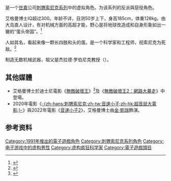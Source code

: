 {{NoteTA
| G1 = Games
| 1=zh-hans:艾格曼博士; zh-tw:蛋頭博士;
| 2=zh-hans:金; zh-tw:金; zh-hk:占;
| 3=zh-hans:凯瑞; zh-tw:凱瑞; zh-hk:基利;
}}
{{Infobox character
|color=#c60000
|width=
|name=艾格曼博士
|image=[[檔案:Eggman_robotnik.png|245px]]
|caption=Sonic & Sega All-Stars Racing的形象
|series=[[音速小子系列|音速小子系列]]
|first=《[[刺猬索尼克_(1991年游戏)|刺猬索尼克]]》（1991）
|creator=[[大島直人|大島直人]]
|voice={{ubl
|'''日语：'''
|'''遊戲'''<br />[[佐藤正治|佐藤正治]] {{small|(1993年)}}<br />[[大塚周夫|大塚周夫]] {{small|(1998年–2015年)}}<br />中村浩太郎 {{small|(2016年至今)}}<br>'''卡通'''<br />[[橋本晃一|橋本晃一]] {{small| (刺蝟索尼克歷險記 和 動畫)}}<br>'''動畫'''<br />[[瀧口順平|瀧口順平]] {{small|(OVA)}}<br />[[大塚周夫|大塚周夫]] {{small|(音速小子X)}}<br />[[山寺宏一|山寺宏一]] {{small|[[音速小子_(電影)|(動畫電影)]]}}
|'''英语：'''
|'''遊戲'''<br />Deem Bristow {{small|(1998年－2004年)}}<ref>http://www.behindthevoiceactors.com/video-games/Sonic-Adventure/</ref><br />Mike Pollock {{small|(2005年至今)}}<ref>http://www.behindthevoiceactors.com/video-games/Sonic-Rush/</ref><ref>http://www.behindthevoiceactors.com/video-games/Sonic-Rush-Adventure/</ref><br />'''卡通'''<br />Long John Baldry {{small|([[刺猬索尼克歷險記|刺猬索尼克歷險記]])}}<br />Jim Cummings {{small|([[音速小子_(動畫)|動畫]] 和 [[刺猬索尼克历险记|刺猬索尼克历险记]] 試播集數)}}<br />Garry Chalk {{small|(Sonic Underground)}}<br />Mike Pollock {{small|([[Sonic_Boom_(動畫)|Sonic Boom]])}}<br />'''動畫'''<br />Edwin Neal {{small|([[OVA|OVA]])}}<br />Mike Pollock {{small|([[音速小子X|音速小子X]])}}
}}
|liveactor=[[金·凱瑞|金·凱瑞]] {{small|[[音速小子_(電影)|(動畫電影)]]}}
}}
{{多個問題|
{{expand|time=2017-03-13}}
{{Notability Unreferenced|time=2017-03-13}}
}}

{{vgname2|艾格曼博士|ja=ドクター・エッグマン|en=Doctor Ivo "Eggman" Robotnik|cn=艾格曼博士 |tw=蛋頭博士}}是一个[[世嘉|世嘉]]公司[[刺猬索尼克系列|刺猬索尼克系列]]中的虚拟角色。为该系列的反派與惡役角色。


艾格曼博士IQ超过300。年龄不详，目测50岁上下，身高185cm，体重128kg。由大岛直人设计，有对机械方面的高超才能，野心是将地球改造成和自身形象如出一辙的“蛋头帝国”。<ref>{{cite news|language =zh-tw|url =http://www.newhua.com/2014/0723/269714.shtml|title =秃瓢就这么自信 游戏中十大光头角色盘点|publisher =牛华网|date =2014-07-23|access-date =2017-03-12|archive-url =https://web.archive.org/web/20170312200121/http://www.newhua.com/2014/0723/269714.shtml|archive-date =2017-03-12|dead-url =yes}}</ref>

人如其名，看起来像一颗长四肢和头的蛋。是一个科学家和工程师，视索尼克为死敌。<ref>{{cite news|language =zh-tw|url =http://zhai.pcgames.com.cn/418/4183990.html|title =不要招惹他们 盘点游戏中十大祸害人类的科学家 _宅人宅语|publisher =太平洋游戏网|date =2014-08-07|access-date =2017-03-12|archive-url =https://web.archive.org/web/20150712030411/http://zhai.pcgames.com.cn/418/4183990.html|archive-date =2015-07-12|dead-url =yes}}</ref>

制造无数机械武器，祖父是杰拉德·罗伯尼克教授（{{lang-en|Prof.Gerald Robotnik}}）。

== 其他媒體 ==
*艾格曼博士於迪士尼電影《[[無敵破壞王|無敵破壞王]]》<ref>{{cite web|last=Barrett |first=Annie |url=http://insidemovies.ew.com/2012/04/25/wreck-it-ralph-cameos/7/ |title=CinemaCon 2012: Classic video game characters to cameo in Disney's 'Wreck-It Ralph' | Inside Movies | EW.com |publisher=Insidemovies.ew.com |date= |accessdate=2019-07-05}}</ref>及《[[無敵破壞王2：網路大暴走|無敵破壞王2：網路大暴走]]》中登場。
*2020年電影《[[音速小子_(電影)|-{zh-hans:刺猬索尼克;zh-tw:音速小子;zh-hk:超音鼠大電影;}-]]》與2022年電影《[[音速小子2_(電影)|音速小子2]]》，艾格曼博士由[[金·凱瑞|金·凱瑞]]飾演。

== 参考资料 ==
{{Reflist}}

{{音速小子系列}}

{{DEFAULTSORT:Doctor Eggman}}
[[Category:1991年推出的電子遊戲角色|Category:1991年推出的電子遊戲角色]]
[[Category:刺猬索尼克系列角色|Category:刺猬索尼克系列角色]]
[[Category:电子游戏中的虚构男性|Category:电子游戏中的虚构男性]]
[[Category:虚构疯狂科学家|Category:虚构疯狂科学家]]
[[Category:電子遊戲頭目|Category:電子遊戲頭目]]